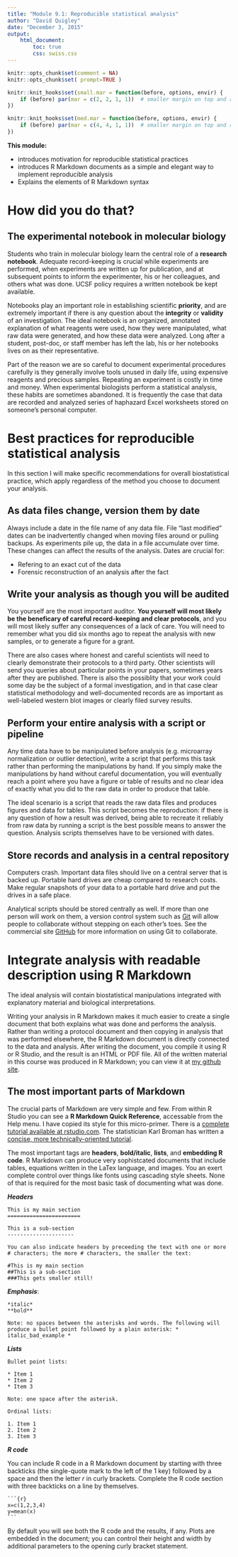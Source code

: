 ```yaml
---
title: "Module 9.1: Reproducible statistical analysis"
author: "David Quigley"
date: "December 3, 2015"
output: 
    html_document:
        toc: true
        css: swiss.css
---
```


```r
knitr::opts_chunk$set(comment = NA)
knitr::opts_chunk$set( prompt=TRUE ) 

knitr::knit_hooks$set(small.mar = function(before, options, envir) {
    if (before) par(mar = c(2, 2, 1, 1))  # smaller margin on top and right
})

knitr::knit_hooks$set(med.mar = function(before, options, envir) {
    if (before) par(mar = c(4, 4, 1, 1))  # smaller margin on top and right
})

```

**This module:**

* introduces motivation for reproducible statistical practices
* introduces R Markdown documents as a simple and elegant way to implement reproducible analysis
* Explains the elements of R Markdown syntax

How did you do that?
========================================================

The experimental notebook in molecular biology
--------------------------------------------------------------------------------

Students who train in molecular biology learn the central role of a **research notebook**. 
Adequate record-keeping is crucial while experiments are performed, when experiments are written up for publication, and at subsequent points to inform the experimenter, his or her colleagues, and others what was done. UCSF policy requires a written notebook be kept available.

Notebooks play an important role in establishing scientific **priority**, and are extremely important if there is any question about the **integrity** or **validity** of an investigation. The ideal notebook is an organized, annotated explanation of what reagents were used, how they were manipulated, what raw data were generated, and how these data were analyzed. Long after a student, post-doc, or staff member has left the lab, his or her notebooks lives on as their representative.

Part of the reason we are so careful to document experimental procedures carefully is they generally involve tools unused in daily life, using expensive reagents and precious samples. Repeating an experiment is costly in time and money. When experimental biologists perform a statistical analysis, these habits are sometimes abandoned. It is frequently the case that data are recorded and analyzed series of haphazard Excel worksheets stored on someone's personal computer. 


Best practices for reproducible statistical analysis
================================================================================

In this section I will make specific recommendations for overall biostatistical practice, which apply regardless of the method you choose to document your analysis.

As data files change, version them by date
--------------------------------------------------------------------------------

Always include a date in the file name of any data file. File "last modified" dates can be inadvertently changed when moving files around or pulling backups. As experiments pile up, the data in a file accumulate over time. These changes can affect the results of the analysis. Dates are crucial for:

* Refering to an exact cut of the data 
* Forensic reconstruction of an analysis after the fact

Write your analysis as though you will be audited
--------------------------------------------------------------------------------

You yourself are the most important auditor. **You yourself will most likely be the beneficary of careful record-keeping and clear protocols**, and you will most likely suffer any consequences of a lack of care. You will need to remember what you did six months ago to repeat the analysis with new samples, or to generate a figure for a grant. 

There are also cases where honest and careful scientists will need to clearly demonstrate their protocols to a third party. Other scientists will send you queries about particular points in your papers, sometimes years after they are published. There is also the possiblity that your work could some day be the subject of a formal investigation, and in that case clear statistical methodology and well-documented records are as important as well-labeled western blot images or clearly filed survey results.

Perform your entire analysis with a script or pipeline
--------------------------------------------------------------------------------

Any time data have to be manipulated before analysis (e.g. microarray normalization or outlier detection), write a script that performs this task rather than performing the manipulations by hand. If you simply make the manipulations by hand without careful documentation, you will eventually reach a point where you have a figure or table of results and no clear idea of exactly what you did to the raw data in order to produce that table.

The ideal scenario is a script that reads the raw data files and produces figures and data for tables. This script becomes the reproduction: if there is any question of how a result was derived, being able to recreate it reliably from raw data by running a script is the best possible means to answer the question. Analysis scripts themselves have to be versioned with dates.


Store records and analysis in a central repository
--------------------------------------------------------------------------------

Computers crash. Important data files should live on a central server that is backed up. Portable hard drives are cheap compared to research costs. Make regular snapshots of your data to a portable hard drive and put the drives in a safe place.

Analytical scripts should be stored centrally as well. If more than one person will work on them, a version control system such as [Git](http://git-scm.com/) will allow people to collaborate without stepping on each other's toes. See the commercial site [GitHub](http://github.com) for more information on using Git to collaborate. 


Integrate analysis with readable description using R Markdown
================================================================================

The ideal analysis will contain biostatistical manipulations integrated with explanatory material and biological interpretations.

Writing your analysis in R Markdown makes it much easier to create a single document that both explains what was done and performs the analysis. Rather than writing a protocol document and then copying in analysis that was performed elsewhere, the R Markdown document is directly connected to the data and analysis. After writing the document, you compile it using R or R Studio, and the result is an HTML or PDF file. All of the written material in this course was produced in R Markdown; you can view it at [my github site](https://github.com/DavidQuigley/biostatistics).

The most important parts of Markdown
--------------------------------------------------------------------------------

The crucial parts of Markdown are very simple and few. From within R Studio you can see a **R Markdown Quick Reference**, accessable from the Help menu. I have copied its style for this micro-primer. There is a [complete tutorial available at rstudio.com](http://rmarkdown.rstudio.com/). The statistician Karl Broman has written a [concise, more technically-oriented tutorial](http://kbroman.org/knitr_knutshell/pages/Rmarkdown.html).


The most important tags are **headers**, **bold/italic**, **lists**, and **embedding R code**. R Markdown can produce very sophistcated documents that include tables, equations written in the LaTex language, and images. You an exert complete control over things like fonts using cascading style sheets. None of that is required for the most basic task of documenting what was done.

***Headers***
```
This is my main section
=======================

This is a sub-section
---------------------

You can also indicate headers by preceeding the text with one or more # characters; the more # characters, the smaller the text:

#This is my main section
##This is a sub-section
###This gets smaller still!
```

***Emphasis***: 
```
*italic*   
**bold**

Note: no spaces between the asterisks and words. The following will produce a bullet point followed by a plain asterisk: * italic_bad_example *
```

***Lists***
```
Bullet point lists:

* Item 1
* Item 2
* Item 3

Note: one space after the asterisk.

Ordinal lists:

1. Item 1
2. Item 2
3. Item 3
```

***R code***

You can include R code in a R Markdown document by starting with three backticks (the single-quote mark to the left of the 1 key) followed by a space and then the letter *r* in curly brackets. Complete the R code section with three backticks on a line by themselves.

<code>&#96;&#96;&#96;{r}<br>x=c(1,2,3,4)<br>y=mean(x)<br>&#96;&#96;&#96;</code>

By default you will see both the R code and the results, if any. Plots are embedded in the document; you can control their height and width by additional parameters to the opening curly bracket statement.